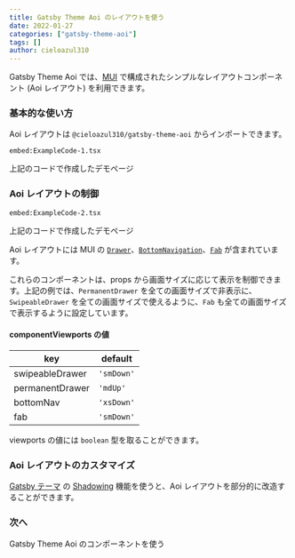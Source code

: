 ```yaml
---
title: Gatsby Theme Aoi のレイアウトを使う
date: 2022-01-27
categories: ["gatsby-theme-aoi"]
tags: []
author: cieloazul310
---
```



Gatsby Theme Aoi では、[MUI] で構成されたシンプルなレイアウトコンポーネント (Aoi レイアウト) を利用できます。

### 基本的な使い方

Aoi レイアウトは `@cieloazul310/gatsby-theme-aoi` からインポートできます。

`embed:ExampleCode-1.tsx`

<AppLink to="/examples/page-01">
  上記のコードで作成したデモページ
</AppLink>

### Aoi レイアウトの制御

`embed:ExampleCode-2.tsx`

<AppLink to="/examples/page-02">
  上記のコードで作成したデモページ
</AppLink>

Aoi レイアウトには MUI の [`Drawer`](https://mui.com/components/drawers/)、[`BottomNavigation`](https://mui.com/components/bottom-navigation/)、[`Fab`](https://mui.com/components/floating-action-button/) が含まれています。

これらのコンポーネントは、props から画面サイズに応じて表示を制御できます。上記の例では、`PermanentDrawer` を全ての画面サイズで非表示に、`SwipeableDrawer` を全ての画面サイズで使えるように、`Fab` も全ての画面サイズで表示するように設定しています。

#### componentViewports の値

| key             | default    |
|-----------------|------------|
| swipeableDrawer | `'smDown'` |
| permanentDrawer | `'mdUp'`   |
| bottomNav       | `'xsDown'` |
| fab             | `'smDown'` |

viewports の値には `boolean` 型を取ることができます。

### Aoi レイアウトのカスタマイズ

[Gatsby テーマ] の [Shadowing] 機能を使うと、Aoi レイアウトを部分的に改造することができます。

### 次へ

<AppLink to="/posts/2022/01/gatsby-theme-aoi-using-components">
  Gatsby Theme Aoi のコンポーネントを使う
</AppLink>

[Gatsby]: https://gatsbyjs.com/ "Gatsby"
[MUI]: https://mui.org/ "MUI"
[TypeScript]: https://typescriptlang.org/ "TypeScript"

[Gatsby テーマ]: https://gatsbyjs.com/docs/themes/ "Themes"
[Gatsby スターター]: https://www.gatsbyjs.com/docs/starters/ "Gatsby Starters"
[Shadowing]: https://www.gatsbyjs.com/docs/how-to/plugins-and-themes/shadowing/ "Shadowing in Gatsby Themes"
[Gatsby Link]: https://www.gatsbyjs.com/docs/reference/built-in-components/gatsby-link/ "Gatsby Link API"
